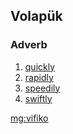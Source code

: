 ==Volapük==

===Adverb===
{{head|vo|adverb}}

# [[quickly]]
# [[rapidly]]
# [[speedily]]
# [[swiftly]]

[[mg:vifiko]]